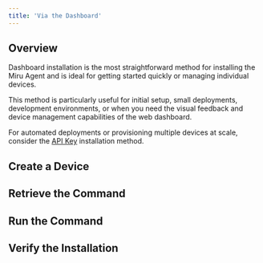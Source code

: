 ```yaml
---
title: 'Via the Dashboard'
---
```



## Overview

Dashboard installation is the most straightforward method for installing the Miru Agent and is ideal for getting started quickly or managing individual devices. 

This method is particularly useful for initial setup, small deployments, development environments, or when you need the visual feedback and device management capabilities of the web dashboard.

For automated deployments or provisioning multiple devices at scale, consider the [API Key](/docs/home/agent/install/api-keys) installation method.

## Create a Device
<CreateDevice />

## Retrieve the Command
<RetrieveCmd />

## Run the Command
<RunCmd />

## Verify the Installation
<Verify />